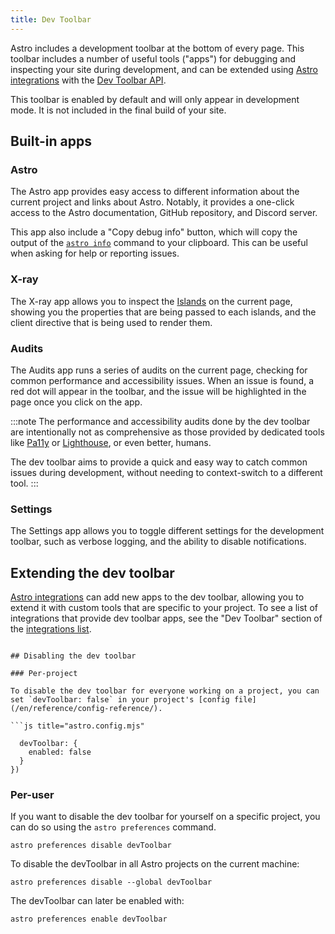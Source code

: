 ```yaml
---
title: Dev Toolbar
---
```


Astro includes a development toolbar at the bottom of every page. This toolbar includes a number of useful tools ("apps") for debugging and inspecting your site during development, and can be extended using [Astro integrations](/en/guides/integrations-guide/) with the [Dev Toolbar API](/en/reference/dev-toolbar-app-reference/).

This toolbar is enabled by default and will only appear in development mode. It is not included in the final build of your site.

## Built-in apps

### Astro

The Astro app provides easy access to different information about the current project and links about Astro. Notably, it provides a one-click access to the Astro documentation, GitHub repository, and Discord server.

This app also include a "Copy debug info" button, which will copy the output of the [`astro info`](/en/reference/cli-reference/#astro-info) command to your clipboard. This can be useful when asking for help or reporting issues.

### X-ray

The X-ray app allows you to inspect the [Islands](/en/concepts/islands/) on the current page, showing you the properties that are being passed to each islands, and the client directive that is being used to render them.

### Audits

The Audits app runs a series of audits on the current page, checking for common performance and accessibility issues. When an issue is found, a red dot will appear in the toolbar, and the issue will be highlighted in the page once you click on the app.

:::note
The performance and accessibility audits done by the dev toolbar are intentionally not as comprehensive as those provided by dedicated tools like [Pa11y](https://pa11y.org/) or [Lighthouse](https://developers.google.com/web/tools/lighthouse), or even better, humans.

The dev toolbar aims to provide a quick and easy way to catch common issues during development, without needing to context-switch to a different tool.
:::

### Settings

The Settings app allows you to toggle different settings for the development toolbar, such as verbose logging, and the ability to disable notifications.

## Extending the dev toolbar

[Astro integrations](/en/guides/integrations-guide/) can add new apps to the dev toolbar, allowing you to extend it with custom tools that are specific to your project. To see a list of integrations that provide dev toolbar apps, see the "Dev Toolbar" section of the [integrations list](https://astro.build/integrations/?search=&categories%5B%5D=toolbar).

```shell

## Disabling the dev toolbar

### Per-project

To disable the dev toolbar for everyone working on a project, you can set `devToolbar: false` in your project's [config file](/en/reference/config-reference/).

```js title="astro.config.mjs"

  devToolbar: {
    enabled: false
  }
})
```

### Per-user

If you want to disable the dev toolbar for yourself on a specific project, you can do so using the `astro preferences` command.

```shell
astro preferences disable devToolbar
```

To disable the devToolbar in all Astro projects on the current machine:

```shell
astro preferences disable --global devToolbar
```

The devToolbar can later be enabled with:

```shell
astro preferences enable devToolbar
```
